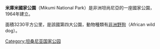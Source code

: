 {{Infobox Protected area
| name = 米庫米國家公園
  | iucn_category = II
  | photo = Mikumi_panorama.jpg
  | photo_caption = 米庫米國家公園
  | location = [[米庫米|米庫米]]地近[[坦尚尼亞|坦尚尼亞]]南部的[[莫羅戈羅|莫羅戈羅]]
  | nearest_city = [[三蘭港|三蘭港]]
| map = Tanzania
| relief = 1
  | lat_d = 7
  | lat_m = 12
  | lat_s = 
  | lat_NS = S
  | long_d = 37
  | long_m = 08
  | long_s = 
  | long_EW = E
  | area = 3230 km²
  | established = 1964年
  | visitation_num = 
  | visitation_year = 
  | governing_body = 
}}
'''米庫米國家公園'''（Mikumi National Park）是非洲坦尚尼亞的一座國家公園，1964年建立。

面積3230平方公里，是該國第四大公園，動物種類有[[非洲野狗|非洲野狗]]（African wild dog）。

{{Commonscat|Mikumi National Park}}

[[Category:坦桑尼亚国家公园|Category:坦桑尼亚国家公园]]